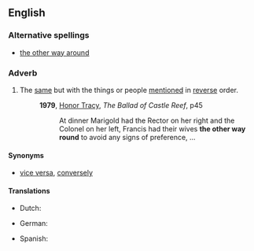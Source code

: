 ==English==

===Alternative spellings===
* [[the other way around]]

===Adverb===
{{en-adv|pos=the [[other]] [[way]] [[round]]|-}}

# The [[same]] but with the things or people [[mention]]ed in [[reverse]] order.
#: '''1979''', [[w:Honor Tracy|Honor Tracy]], ''The Ballad of Castle Reef'', p45
#:: At dinner Marigold had the Rector on her right and the Colonel on her left, Francis had their wives '''the other way round''' to avoid any signs of preference, …

====Synonyms====
* [[vice versa]], [[conversely]]

====Translations====
{{trans-top|same but with things reversed}}
* Dutch: {{t|nl|omgekeerd}}
{{trans-mid}}
* German: {{t-|de|umgekehrt}}
{{trans-bottom}}
* Spanish: {{t-|de|al revés}}
{{trans-bottom}}